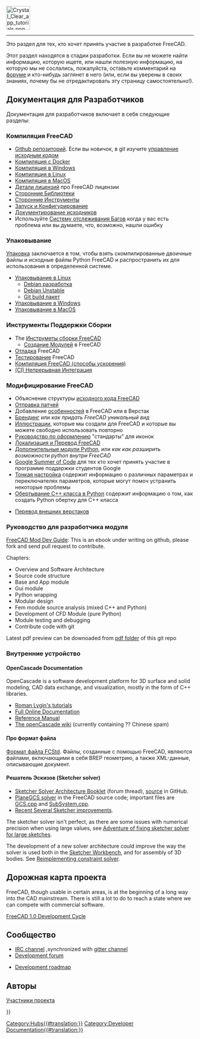 <languages/>
{{TOCright}}
[[Image:Crystal_Clear_app_tutorials.png|64px]]
----

Это раздел для тех, кто хочет принять участие в разработке FreeCAD. 

<div class="mw-translate-fuzzy">
Этот раздел находятся в стадии разработки. Если вы не можете найти информацию, которую ищете, или нашли полезную информацию, на которую мы не сослались, пожалуйста, оставьте комментарий на [http://forum.freecadweb.org/index.php?sid=5f84150e79db8842e277b042077097ff форуме] и кто-нибудь заглянет в него (или, если вы уверены в своих знаниях, почему бы не отредактировать эту страницу самостоятельно!).
</div>

<span id="Developer_Documentation"></span>
== Документация для Разработчиков ==

Документация для разработчиков включает в себя следующие разделы:

<span id="Compiling_FreeCAD"></span>
=== Компиляция FreeCAD ===

<div class="mw-translate-fuzzy">
* [https://github.com/FreeCAD/FreeCAD Github репозиторий]. Если вы новичок, в git изучите [[Source code management/ru|управление исходным кодом]]
* [[Compile_on_Docker/ru|Компиляция с Docker]]
* [[Compile_on_Windows/ru|Компиляция в Windows]]
* [[Compile_on_Linux/ru|Компиляция в Linux]]
* [[Compile_on_MacOS/ru|Компиляция в MacOS]]
* [[License/ru|Детали лицензий]] про FreeCAD лицензии
* [[Third Party Libraries/ru|Сторонние Библиотеки]]
* [[Third Party Tools/ru|Сторонние Инструменты]]
* [[Start up and Configuration/ru|Запуск и Конфигурирование]]
* [[Source documentation/ru|Документирование исходников]]
* Используйте [[Tracker/ru|Систему отслеживания Багов]] когда у вас есть проблема или вы думаете, что, возможно, нашли ошибку
</div>

<span id="Packaging"></span>
=== Упаковывание ===

[[Packaging|Упаковка]] заключается в том, чтобы взять скомпилированные двоичные файлы и исходные файлы Python FreeCAD и распространить их для использования в определенной системе.

* [[Linux_packaging/ru|Упаковывание в Linux]]
** [[Debian_development/ru|Debian разработка]]
** [[Debian_Unstable/ru|Debian Unstable]]
** [[Git_buildpackage/ru|Git build пакет]]
* [[Windows_packaging/ru|Упаковывание в Windows]]
* [[MacOS_packaging/ru|Упаковывание в MacOS]]

<span id="Build_Support_Tools"></span>
=== Инструменты Поддержки Сборки ===

<div class="mw-translate-fuzzy">
* The [[FreeCAD Build Tool/ru|Инструметы сборки FreeCAD]]
** [[Module_Creation/ru|Создание Модулей]] в FreeCAD
* [[Debugging/ru|Отладка]] FreeCAD
* [[Testing/ru|Тестирование]] FreeCAD
* [[Compiling (Speeding up)/ru|Компиляция FreeCAD (способы ускорения)]]
* [[Continuous Integration/ru|(CI) Непрерывная Интеграция]]
</div>

<span id="Modifying_FreeCAD"></span>
=== Модифицирование FreeCAD ===

<div class="mw-translate-fuzzy">
* Объяснение структуры [[The FreeCAD source code/ru|исходного кода FreeCAD]]
* [[Tracker/ru#Отправка патчей|Отправка патчей]]
* Добавление [[Gui Command/ru|особенностей]] в FreeCAD или в Верстак
* [[Branding/ru|Брендинг]] или ''как придать FreeCAD уникальный вид''
* [[Artwork/ru|Иллюстрации]], которые мы создали для FreeCAD и которые вы можете свободно использовать повторно
* [[Artwork_Guidelines/ru|Руководство по оформлению]] "стандарты" для иконок
* [[Localisation/ru|Локализация и Перевод FreeCAD]]
* [[Extra python modules/ru|Дополнительные модули Python]], или ''как как разширить возможности python внутри FreeCAD''
* [[Google Summer of Code|Google Summer of Code]] для тех кто хочет принять участие в программе поддержки студентов Google
* [[Fine-tuning/ru|Тонкая настройка]] содержит информацию о различных параметрах и переключателях параметров, которые могут помоч устранить некоторые проблемы
* [[Wrapping_a_Cplusplus_class_in_Python/ru|Обертывание C++ класса в Python]] содержит информацию о том, как создать Python обертку для C++ класса
</div>

* [[Translating an external workbench/ru|Перевод внешних верстаков]]

<span id="Module_developer&#039;s_guide"></span>
=== Руководство для разработчика модуля ===

<div lang="en" dir="ltr" class="mw-content-ltr">
[https://github.com/qingfengxia/FreeCAD_Mod_Dev_Guide FreeCAD Mod Dev Guide]: This is an ebook under writing on github, please fork and send pull request to contribute.
</div>

<div lang="en" dir="ltr" class="mw-content-ltr">
Chapters:
* Overview and Software Architecture
* Source code structure
* Base and App module
* Gui module
* Python wrapping
* Modular design
* Fem module source analysis (mixed C++ and Python)
* Development of CFD Module (pure Python)
* Module testing and debugging
* Contribute code with git
</div>

<div lang="en" dir="ltr" class="mw-content-ltr">
Latest pdf preview can be downoaded from [https://github.com/qingfengxia/FreeCAD_Mod_Dev_Guide/tree/master/pdf pdf folder] of this git repo
</div>

<span id="Internals"></span>
=== Внутренние устройство ===

<div lang="en" dir="ltr" class="mw-content-ltr">
==== OpenCascade Documentation ====
</div>

<div lang="en" dir="ltr" class="mw-content-ltr">
OpenCascade is a software development platform for 3D surface and solid modeling, CAD data exchange, and visualization, mostly in the form of C++ libraries.
</div>

<div lang="en" dir="ltr" class="mw-content-ltr">
* [http://opencascade.wikidot.com/romansarticles Roman Lygin's tutorials]
* [https://dev.opencascade.org/cdoc/overview/html/index.html Full Online Documentation]
* [https://dev.opencascade.org/doc/refman/html/index.html Reference Manual]
* [http://opencascade.wikidot.com The openCascade wiki] (currently containing ?? Chinese spam)
</div>

<span id="File_format"></span>
==== Про формат файла ====

<div class="mw-translate-fuzzy">
[[File_Format_FCStd|Формат файла FCStd]]. Файлы, созданные с помощью FreeCAD, являются {{incode|.zip}} файлами, включающими в себя BREP геометрию, а также XML-данные, описывающие документ.
</div>

<span id="Sketcher_solver"></span>
==== Решатель Эскизов (Sketcher solver) ====

<div lang="en" dir="ltr" class="mw-content-ltr">
* [https://forum.freecad.org/viewtopic.php?f=10&t=36355 Sketcher Solver Architecture Booklet] (forum thread), [https://github.com/abdullahtahiriyo/FreeCADBooks/tree/master/FreeCAD_Solver_Architecture source] in GitHub.
* [https://github.com/FreeCAD/FreeCAD/blob/master/src/Mod/Sketcher/App/planegcs/ PlaneGCS solver] in the FreeCAD source code; important files are [https://github.com/FreeCAD/FreeCAD/blob/master/src/Mod/Sketcher/App/planegcs/GCS.cpp GCS.cpp] and [https://github.com/FreeCAD/FreeCAD/blob/master/src/Mod/Sketcher/App/planegcs/SubSystem.cpp SubSystem.cpp].
* [https://forum.freecad.org/viewtopic.php?f=9&t=29192 Recent Several Sketcher improvements].
</div>

<div lang="en" dir="ltr" class="mw-content-ltr">
The sketcher solver isn't perfect, as there are some issues with numerical precision when using large values, see [https://forum.freecad.org/viewtopic.php?f=10&t=40502 Adventure of fixing sketcher solver for large sketches].
</div>

<div lang="en" dir="ltr" class="mw-content-ltr">
The development of a new solver architecture could improve the way the solver is used both in the [[Sketcher Workbench|Sketcher Workbench]], and for assembly of 3D bodies. See [https://forum.freecad.org/viewtopic.php?f=20&t=40525 Reimplementing constraint solver].
</div>

<span id="Roadmap"></span>
== Дорожная карта проекта ==

<div lang="en" dir="ltr" class="mw-content-ltr">
FreeCAD, though usable in certain areas, is at the beginning of a long way into the CAD mainstream. There is still a lot to do 
to reach a state where we can compete with commercial software.
</div>

<div lang="en" dir="ltr" class="mw-content-ltr">
[[FreeCAD_1.0_Development_Cycle|FreeCAD 1.0 Development Cycle]]
</div>

<span id="Community"></span>
== Сообщество ==

<div lang="en" dir="ltr" class="mw-content-ltr">
* [ircs://irc.libera.chat:6697/freecad IRC channel] ,synchronized with [https://gitter.im/FreeCAD/FreeCAD gitter channel]
* [https://forum.freecad.org/viewforum.php?f=6 Development forum]
</div>

<div lang="en" dir="ltr" class="mw-content-ltr">
* [[Development roadmap|Development roadmap]]
</div>

== Авторы ==
[[Contributors/ru|Участники проекта]]

{{Userdocnavi{{#translation:}}}}
[[Category:Hubs{{#translation:}}]]
[[Category:Developer Documentation{{#translation:}}]]
